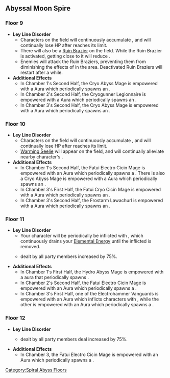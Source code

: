 ==Abyssal Moon Spire==
===Floor 9===
*'''Ley Line Disorder'''
**Characters on the field will continuously accumulate {{Color|Cryo|[[Sheer Cold]]}}, and will continually lose HP after {{Color|Cryo|Sheer Cold}} reaches its limit.
**There will also be a [[Ruin Brazier]] on the field. While the Ruin Brazier is activated, getting close to it will reduce {{Color|Cryo|Sheer Cold}}.
**Enemies will attack the Ruin Braziers, preventing them from diminishing the effects of {{Color|Cryo|Sheer Cold}} in the area. Deactivated Ruin Braziers will restart after a while.
* '''Additional Effects'''
** In Chamber 1's Second Half, the Cryo Abyss Mage is empowered with a {{Cryo}} Aura which periodically spawns an '''{{Color|Cryo|Ice Cage}}'''.
** In Chamber 2's Second Half, the Cryogunner Legionnaire is empowered with a {{Cryo}} Aura which periodically spawns an {{Color|Cryo|Ice Cage}}.
** In Chamber 3's Second Half, the Cryo Abyss Mage is empowered with a {{Cryo}} Aura which periodically spawns an {{Color|Cryo|Ice Cage}}.
{{Domain Enemies
|subheader1=Chamber 1
|level1=72
|target1=Remaining challenge time longer than 60/180/300 sec.
|subsubheader1=Wave 1
|enemies1=Ice Shieldwall Mitachurl,Ice Shield Hilichurl Guard*12,Large Cryo Slime*2
|subsubheader2=Wave 2
|enemies2=Cryo Abyss Mage*2,Ice Shieldwall Mitachurl,Cryo Samachurl*2,Cryo Hilichurl Shooter*4
|subheader3=Chamber 2
|level3=72
|target3=Remaining challenge time longer than 60/180/300 sec.
|subsubheader3=Wave 1
|enemies3=Ice Shieldwall Mitachurl,Ice Shield Hilichurl Guard*4,Cryo Hilichurl Grenadier*4,Large Cryo Slime*6
|subsubheader4=Wave 2
|enemies4=Fatui Cryogunner Legionnaire,Fatui Electrohammer Vanguard*2,Fatui Anemoboxer Vanguard
|subheader5=Chamber 3
|level5=76
|target5=Remaining challenge time longer than 180/300/420 sec.
|subsubheader5=Wave 1
|enemies5=Frostarm Lawachurl,Cryo Hilichurl Shooter*2
|subsubheader6=Wave 2
|enemies6=Cryo Abyss Mage,Ice Shieldwall Mitachurl*2
}}

===Floor 10===
*'''Ley Line Disorder'''
**Characters on the field will continuously accumulate {{Color|Cryo|Sheer Cold}}, and will continually lose HP after {{Color|Cryo|Sheer Cold}} reaches its limit.
**[[Warming Seelie]] will appear on the field, and will continually alleviate nearby character's {{Color|Cryo|Sheer Cold}}.
* '''Additional Effects'''
** In Chamber 1's Second Half, the Fatui Electro Cicin Mage is empowered with an {{Electro}} Aura which periodically spawns a {{Color|Electro|Lightning Stake}}. There is also a Cryo Abyss Mage is empowered with a {{Cryo}} Aura which periodically spawns an '''{{Color|Cryo|Ice Cage}}'''.
** In Chamber 3's First Half, the Fatui Cryo Cicin Mage is empowered with a {{Cryo}} Aura which periodically spawns an {{Color|Cryo|Ice Cage}}.
** In Chamber 3's Second Half, the Frostarm Lawachurl is empowered with a {{Cryo}} Aura which periodically spawns an {{Color|Cryo|Ice Cage}}.
{{Domain Enemies
|subheader1=Chamber 1
|level1=80
|target1=Remaining challenge time longer than 60/180/300 sec.
|subsubheader1=Wave 1
|enemies1=Cryo Abyss Mage,Cryo Hilichurl Grenadier*8,Large Cryo Slime*6
|subsubheader2=Wave 2
|enemies2=Fatui Electro Cicin Mage,Cryo Abyss Mage,Hydro Samachurl*2
|subheader3=Chamber 2
|level3=82
|target3=Remaining challenge time longer than 60/180/300 sec.
|subsubheader3=Wave 1
|enemies3=Ice Shieldwall Mitachurl,Ice Shield Hilichurl Guard*8,Cryo Hilichurl Grenadier*4
|subsubheader4=Wave 2
|enemies4=Fatui Cryo Cicin Mage,Treasure Hoarders: Electro Potioneer,Treasure Hoarders: Cryo Potioneer
|subheader5=Chamber 3
|level5=85
|target5=Remaining challenge time longer than 180/300/420 sec.
|subsubheader5=Wave 1
|enemies5=Fatui Cryo Cicin Mage,Fatui Pyro Agent
|subsubheader6=Wave 2
|enemies6=Frostarm Lawachurl
}}

===Floor 11===
*'''Ley Line Disorder'''
**Your character will be periodically be inflicted with {{Color|Electro|Engulfing Storm}}, which continuously drains your [[Energy|Elemental Energy]] until the inflicted {{Electro}} is removed.
**{{Color|Cryo DMG}} dealt by all party members increased by 75%.
* '''Additional Effects'''
** In Chamber 1's First Half, the Hydro Abyss Mage is empowered with a {{Hydro}} aura that periodically spawns {{Color|Hydro|Mist Bubble}}.
** In Chamber 2's Second Half, the Fatui Electro Cicin Mage is empowered with an {{Electro}} Aura which periodically spawns a '''{{Color|Electro|Lightning Stake}}'''.
** In Chamber 3's First Half, one of the Electrohammer Vanguards is empowered with an {{Electro}} Aura which inflicts characters with {{Color|Electro|Engulfing Storm}}, while the other is empowered with an {{Electro}} Aura which periodically spawns a {{Color|Electro|Lightning Stake}}.
{{Domain Enemies
|subheader1=Chamber 1
|level1= 88
|target1=Remaining challenge time longer than 60/180/300 sec.
|subsubheader1=Wave 1
|enemies1=Hydro Abyss Mage,Large Electro Slime*4,Mutant Electro Slime*3,Large Hydro Slime*6
|subsubheader2=Wave 2
|enemies2=Rock Shieldwall Mitachurl*3,Blazing Axe Mitachurl*3
|subheader3=Chamber 2
|level3=90
|target3=Target defense process greater than 20/40/60%.
|subsubheader3=Wave 1
|enemies3=Wooden Shieldwall Mitachurl,Blazing Axe Mitachurl,Rock Shield Hilichurl Guard*4,Hilichurl Berserker*4,Electro Hilichurl Shooter*4,Pyro Hilichurl Shooter*4
|subsubheader4=Wave 2
|enemies4=Fatui Electro Cicin Mage,Fatui Pyro Agent,Treasure Hoarders: Gravedigger,Treasure Hoarders: Pugilist,Treasure Hoarders: Crusher,Treasure Hoarders: Pyro Potioneer,Treasure Hoarders: Cryo Potioneer
|subheader5=Chamber 3
|level5=92
|target5=Remaining challenge time longer than 180/300/420 sec.
|subsubheader5=Wave 1
|enemies5=Fatui Anemoboxer Vanguard,Fatui Electrohammer Vanguard*2,Fatui Geochanter Bracer,Fatui Hydrogunner Legionnaire*2
|subsubheader6=Wave 2
|enemies6=Fatui Pyro Agent*2,Fatui Electro Cicin Mage*2
}}

===Floor 12===
*'''Ley Line Disorder'''
**{{Color|Geo DMG}} dealt by all party members deal increased by 75%.
* '''Additional Effects'''
** In Chamber 3, the Fatui Electro Cicin Mage is empowered with an {{Electro}} Aura which periodically spawns a '''{{Color|Electro|Lightning Stake}}'''.
{{Domain Enemies
|subheader1=Chamber 1
|level1=95
|target1=Remaining challenge time longer than 60/180/300 sec.
|subsubheader1=Wave 1
|enemies1=Rock Shieldwall Mitachurl,Blazing Axe Mitachurl*2,Rock Shield Hilichurl Guard*12
|subsubheader2=Wave 2
|enemies2=Eye of the Storm,Ruin Guard
|subheader3=Chamber 2
|level3=98
|target3=Remaining challenge time longer than 60/180/300 sec.
|subsubheader3=Wave 1
|enemies3=Treasure Hoarders: Gravedigger,Treasure Hoarders: Seaman,Treasure Hoarders: Handyman,Treasure Hoarders: Pugilist*6,Treasure Hoarders: Crusher*6
|subsubheader4=Wave 2
|enemies4=Fatui Pyro Agent*2
|subheader5=Chamber 3
|level5=100
|target5=Remaining challenge time longer than 180/300/420 sec.
|subsubheader5=Wave 1
|enemies5=Fatui Electro Cicin Mage,Rock Shieldwall Mitachurl*2,Treasure Hoarders: Pyro Potioneer,Treasure Hoarders: Cryo Potioneer
|subsubheader6=Wave 2
|enemies6=Rock Shieldwall Mitachurl*2,Fatui Pyro Agent
}}
<noinclude>[[Category:Spiral Abyss Floors]]</noinclude>